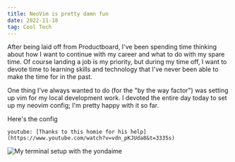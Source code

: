 ```yaml
---
title: NeoVim is pretty damn fun
date: 2022-11-18
tag: Cool Tech
---
```



After being laid off from Productboard, I've been spending time thinking about how I want to continue with my career and what to do with my spare time.
Of course landing a job is my priority, but during my time off, I want to devote time to learning skills and technology that I've never 
been able to make the time for in the past. 

One thing I've always wanted to do (for the "by the way factor") was setting up vim for my local development work. I devoted the entire day 
today to set up my neovim config; I'm pretty happy with it so far. 

<TextLink href="https://github.com/tearingItUp786/nvim-config">
  Here's the config
</TextLink>

`youtube: [Thanks to this homie for his help](https://www.youtube.com/watch?v=vdn_pKJUda8&t=3335s)`

<image alt="My terminal setup with the yondaime" src="./term-setup.png" />
